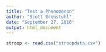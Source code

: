 ```yaml
---
title: "Test a Phenomenon"
author: "Scott Brenstuhl"
date: "September 27, 2016"
output: html_document
---
```



```r
stroop <- read.csv("stroopdata.csv")

```

